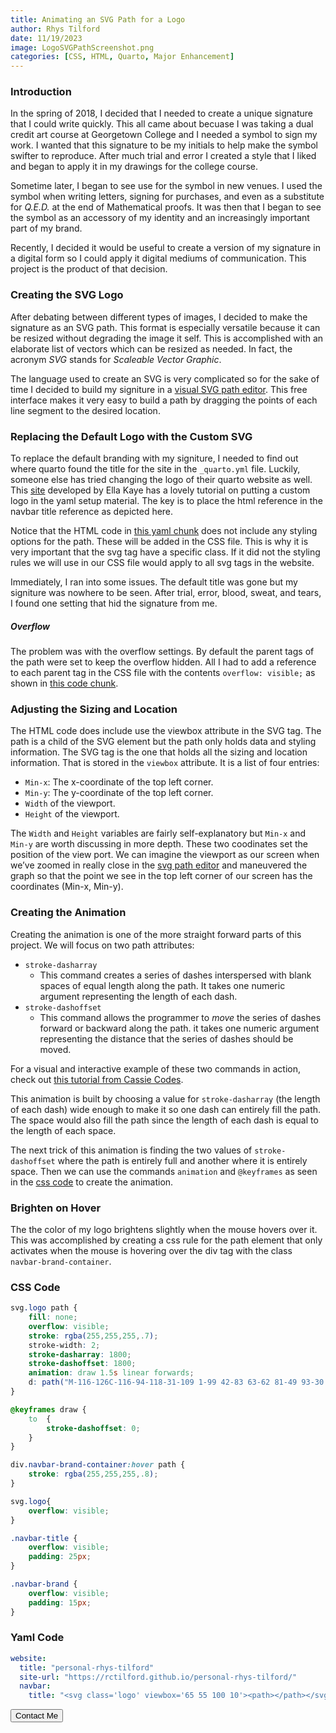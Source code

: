```yaml
---
title: Animating an SVG Path for a Logo
author: Rhys Tilford
date: 11/19/2023
image: LogoSVGPathScreenshot.png
categories: [CSS, HTML, Quarto, Major Enhancement]
---
```


### Introduction

In the spring of 2018, I decided that I needed to create a unique signature that I could write quickly. This all came about becuase I was taking a dual credit art course at Georgetown College and I needed a symbol to sign my work. I wanted that this signature to be my initials to help make the symbol swifter to reproduce. After much trial and error I created a style that I liked and began to apply it in my drawings for the college course.

Sometime later, I began to see use for the symbol in new venues. I used the symbol when writing letters, signing for purchases, and even as a substitute for *Q.E.D.* at the end of Mathematical proofs. It was then that I began to see the symbol as an accessory of my identity and an increasingly important part of my brand.

Recently, I decided it would be useful to create a version of my signature in a digital form so I could apply it digital mediums of communication. This project is the product of that decision.

### Creating the SVG Logo

After debating between different types of images, I decided to make the signature as an SVG path. This format is especially versatile because it can be resized without degrading the image it self. This is accomplished with an elaborate list of vectors which can be resized as needed. In fact, the acronym *SVG* stands for *Scaleable Vector Graphic*.

The language used to create an SVG is very complicated so for the sake of time I decided to build my signiture in a [visual SVG path editor](https://yqnn.github.io/svg-path-editor/). This free interface makes it very easy to build a path by dragging the points of each line segment to the desired location.

### Replacing the Default Logo with the Custom SVG

To replace the default branding with my signiture, I needed to find out where quarto found the title for the site in the `_quarto.yml` file. Luckily, someone else has tried changing the logo of their quarto website as well. This [site](https://ellakaye.co.uk/posts/2023-04-11_animated-logo/) developed by Ella Kaye has a lovely tutorial on putting a custom logo in the yaml setup material. The key is to place the html reference in the navbar title reference as depicted here.

Notice that the HTML code in [this yaml chunk](#yaml-code) does not include any styling options for the path. These will be added in the CSS file. This is why it is very important that the svg tag have a specific class. If it did not the styling rules we will use in our CSS file would apply to all svg tags in the website.

Immediately, I ran into some issues. The default title was gone but my signiture was nowhere to be seen. After trial, error, blood, sweat, and tears, I found one setting that hid the signature from me.

##### Overflow
The problem was with the overflow settings. By default the parent tags of the path were set to keep the overflow hidden. All I had to add a reference to each parent tag in the CSS file with the contents `overflow: visible;` as shown in [this code chunk](#css-code).

### Adjusting the Sizing and Location
The HTML code does include use the viewbox attribute in the SVG tag. The path is a child of the SVG element but the path only holds data and styling information. The SVG tag is the one that holds all the sizing and location information. That is stored in the `viewbox` attribute. It is a list of four entries:

 - `Min-x`: The x-coordinate of the top left corner.
 - `Min-y`: The y-coordinate of the top left corner.
 - `Width` of the viewport.
 - `Height` of the viewport.

The `Width` and `Height` variables are fairly self-explanatory but `Min-x` and `Min-y` are worth discussing in more depth. These two coodinates set the position of the view port. We can imagine the viewport as our screen when we've zoomed in really close in the [svg path editor](https://yqnn.github.io/svg-path-editor/) and maneuvered the graph so that the point we see in the top left corner of our screen has the coordinates (Min-x, Min-y).

### Creating the Animation

Creating the animation is one of the more straight forward parts of this project. We will focus on two path attributes:

 - `stroke-dasharray`
    - This command creates a series of dashes interspersed with blank spaces of equal length along the path. It takes one numeric argument representing the length of each dash.
 - `stroke-dashoffset`
    - This command allows the programmer to *move* the series of dashes forward or backward along the path. it takes one numeric argument representing the distance that the series of dashes should be moved.

For a visual and interactive example of these two commands in action, check out [this tutorial from Cassie Codes](https://www.cassie.codes/posts/creating-my-logo-animation/).

This animation is built by choosing a value for `stroke-dasharray` (the length of each dash) wide enough to make it so one dash can entirely fill the path. The space would also fill the path since the length of each dash is equal to the length of each space.

The next trick of this animation is finding the two values of `stroke-dashoffset` where the path is entirely full and another where it is entirely space. Then we can use the commands `animation` and `@keyframes` as seen in the [css code](#css-code) to create the animation.

### Brighten on Hover

The the color of my logo brightens slightly when the mouse hovers over it. This was accomplished by creating a css rule for the path element that only activates when the mouse is hovering over the div tag with the class `navbar-brand-container`.

### CSS Code

```CSS
svg.logo path {
    fill: none;
    overflow: visible;
    stroke: rgba(255,255,255,.7);
    stroke-width: 2;
    stroke-dasharray: 1800;
    stroke-dashoffset: 1800;
    animation: draw 1.5s linear forwards;
    d: path("M-116-126C-116-94-118-31-109 1-99 42-83 63-62 81-49 93-30 103-10 103 14 103 30 95 38 71Q46 39 29.927 15.408C29 14 27 11 21.642 10.618 17.841 10.238 14 12 12 15 10 18 9.783 22.63 11.455 25.062 12.899 27.267 14.724 28.483 17.765 29.319 22 30 23.846 29.699 28.255 27.039 40 19 42 15 50 11 54 9 60 9 64 11 68 13 70 15 72 19 74 25 73 28 70 31 66 35 60 38 54 41 47 45 46 54 46 59 46 64 49.009 73.411 51.061 76.984 55 84 60 89 64 92 69 96 76 103 98 103 112 103 120 97 122 95 124 93 130 88 134 79 138 68 140 61 140 53 140 45 140 33 138 27 136 21.6666 132 13 122 11 112 9 106 11 102 15 98 19 96 25 98 31 100 37 104 41 116 43 128 45 144 45 160 39 178 33 190.242 25.396 201 6 205.333-1.489 209-13 211-23Q215.994-45.639 217.126-66.771C218-84 219-93 219-119")
}

@keyframes draw {
    to  {
        stroke-dashoffset: 0;
    }
}

div.navbar-brand-container:hover path {
    stroke: rgba(255,255,255,.8);
}

svg.logo{
    overflow: visible;
}

.navbar-title {
    overflow: visible;
    padding: 25px;
}

.navbar-brand {
    overflow: visible;
    padding: 15px;
}
```

### Yaml Code

```yaml
website:
  title: "personal-rhys-tilford"
  site-url: "https://rctilford.github.io/personal-rhys-tilford/"
  navbar:
    title: "<svg class='logo' viewbox='65 55 100 10'><path></path></svg>"
```

<div class="callToAction"><a href="/contactMe.html"><button type="button">Contact Me</button></a></div>


<div id="vssue"></div>

  <!-- Introduce Vue first -->

  <!-- vue runtime build (runtime only)  -->
  <script src="https://unpkg.com/vue@2.7.14/dist/vue.runtime.min.js"></script>
  <!-- OR: vue full build (runtime + compiler)  -->
  <script src="https://unpkg.com/vue@2.7.14/dist/vue.min.js"></script>

  <!-- Introduce Vssue after Vue -->

  <!-- Vssue Github build -->
  <script src="https://unpkg.com/vssue/dist/vssue.github.min.js"></script>

  <!-- use render function for vue runtime build -->
  <script>
    new Vue({
      el: '#vssue',

      render: h => h('Vssue', {
        props: {
          // here set the title of issue of current page
          title: 'Vssue_article_07',

          // here set the options for your OAuth App
          options: {
            owner: 'rctilford',
            repo: 'personal-rhys-tilford',
            clientId: '9f2e6bf389986dd77793',
            clientSecret: '667ab6fd63d934d8e8fe1c3763e98351469e1195', // only required for some of the platforms
          },
        }
      })
    })
  </script>
